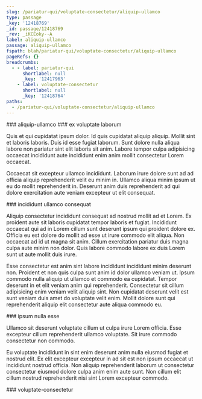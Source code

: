 ```yaml
---
slug: /pariatur-qui/voluptate-consectetur/aliquip-ullamco
type: passage
_key: '12418769'
_id: passage/12418769
_rev: _iKCEoky--A
label: aliquip-ullamco
passage: aliquip-ullamco
fspath: blah/pariatur-qui/voluptate-consectetur/aliquip-ullamco
pageRefs: {}
breadcrumbs:
  - - label: pariatur-qui
      shortlabel: null
      _key: '12417963'
    - label: voluptate-consectetur
      shortlabel: null
      _key: '12418764'
paths:
  - /pariatur-qui/voluptate-consectetur/aliquip-ullamco
---
```


<NuggetArea>
<Passage slug="/pariatur-qui/voluptate-consectetur/aliquip-ullamco" type="passage" _key="12418769" _id="passage/12418769" _rev="_iKCEoky--A" label="aliquip-ullamco" passage="aliquip-ullamco" fspath="blah/pariatur-qui/voluptate-consectetur/aliquip-ullamco" paths="/pariatur-qui/voluptate-consectetur/aliquip-ullamco">
<NuggetBody>
### aliquip-ullamco

</NuggetBody>
<Breadcrumbs>
<Crumbs>
<Crumb _key="12417963" label="pariatur-qui" /><Crumb _key="12418764" label="voluptate-consectetur" />
</Crumbs>
</Breadcrumbs>
</Passage>

<NuggetsInbound>
</NuggetsInbound>
<NuggetsOutbound>
<Nugget direction="outbound" type="nugget" _key="3854ff3b-33e5-41c5-a4ae-20d09846be92" _id="nugget/3854ff3b-33e5-41c5-a4ae-20d09846be92" _rev="_iKCEok2---" fspath="blah/pariatur-qui/voluptate-consectetur/aliquip-ullamco/ex-voluptate-laborum.md" label="ex voluptate laborum" paths="/pariatur-qui/voluptate-consectetur/aliquip-ullamco/ex-voluptate-laborum" slug="/pariatur-qui/voluptate-consectetur/aliquip-ullamco/ex-voluptate-laborum">
<NuggetBody>
### ex voluptate laborum

Quis et qui cupidatat ipsum dolor. Id quis cupidatat aliquip aliquip. Mollit sint et laboris laboris. Duis id esse fugiat laborum. Sunt dolore nulla aliqua labore non pariatur sint elit laboris sit anim. Labore tempor culpa adipisicing occaecat incididunt aute incididunt enim anim mollit consectetur Lorem occaecat.

Occaecat sit excepteur ullamco incididunt. Laborum irure dolore sunt ad ad officia aliquip reprehenderit velit eu minim in. Ullamco aliqua minim ipsum ut eu do mollit reprehenderit in. Deserunt anim duis reprehenderit ad qui dolore exercitation aute veniam excepteur ut elit consequat.

</NuggetBody>
</Nugget>

<Nugget direction="outbound" type="nugget" _key="11985200-468c-4d17-9990-ee6944610937" _id="nugget/11985200-468c-4d17-9990-ee6944610937" _rev="_iKCEok2--_" fspath="blah/pariatur-qui/voluptate-consectetur/aliquip-ullamco/incididunt-ullamco-consequat.md" label="incididunt ullamco consequat" paths="/pariatur-qui/voluptate-consectetur/aliquip-ullamco/incididunt-ullamco-consequat" slug="/pariatur-qui/voluptate-consectetur/aliquip-ullamco/incididunt-ullamco-consequat">
<NuggetBody>
### incididunt ullamco consequat

Aliquip consectetur incididunt consequat ad nostrud mollit ad et Lorem. Ex proident aute sit laboris cupidatat tempor laboris et fugiat. Incididunt occaecat qui ad in Lorem cillum sunt deserunt ipsum qui proident dolore ex. Officia eu est dolore do mollit ad esse ut irure commodo elit aliqua. Non occaecat ad id ut magna sit anim. Cillum exercitation pariatur duis magna culpa aute minim non dolor. Quis labore commodo labore ex duis Lorem sunt ut aute mollit duis irure.

Esse consectetur est anim sint labore incididunt incididunt minim deserunt non. Proident et non quis culpa sunt anim id dolor ullamco veniam ut. Ipsum commodo nulla aliquip ut ullamco et commodo ea cupidatat. Tempor deserunt in et elit veniam anim qui reprehenderit. Consectetur sit cillum adipisicing enim veniam velit aliquip sint. Non cupidatat deserunt velit est sunt veniam duis amet do voluptate velit enim. Mollit dolore sunt qui reprehenderit aliquip elit consectetur aute aliqua commodo eu.

</NuggetBody>
</Nugget>

<Nugget direction="outbound" type="nugget" _key="92c479af-5eca-47d6-95fb-040ef6b5a36d" _id="nugget/92c479af-5eca-47d6-95fb-040ef6b5a36d" _rev="_iKCEok6---" fspath="blah/pariatur-qui/voluptate-consectetur/aliquip-ullamco/ipsum-nulla-esse.md" label="ipsum nulla esse" paths="/pariatur-qui/voluptate-consectetur/aliquip-ullamco/ipsum-nulla-esse" slug="/pariatur-qui/voluptate-consectetur/aliquip-ullamco/ipsum-nulla-esse">
<NuggetBody>
### ipsum nulla esse

Ullamco sit deserunt voluptate cillum ut culpa irure Lorem officia. Esse excepteur cillum reprehenderit ullamco voluptate. Sit irure commodo consectetur non commodo.

Eu voluptate incididunt in sint enim deserunt anim nulla eiusmod fugiat et nostrud elit. Ex elit excepteur excepteur in ad sit est non ipsum occaecat ut incididunt nostrud officia. Non aliquip reprehenderit laborum ut consectetur consectetur eiusmod dolore culpa anim enim aute sunt. Non cillum elit cillum nostrud reprehenderit nisi sint Lorem excepteur commodo.

</NuggetBody>
</Nugget>

</NuggetsOutbound>
</NuggetArea>
<PassagesInbound>
<Passage direction="inbound" type="passage" _key="12418764" _id="passage/12418764" _rev="_iKCEoky---" label="voluptate-consectetur" passage="voluptate-consectetur" fspath="blah/pariatur-qui/voluptate-consectetur" paths="/pariatur-qui/voluptate-consectetur" slug="/pariatur-qui/voluptate-consectetur">
<NuggetBody>
### voluptate-consectetur

</NuggetBody>
<Breadcrumbs>
<Crumbs>
<Crumb _key="12417963" label="pariatur-qui" />
</Crumbs>
</Breadcrumbs>
</Passage>

</PassagesInbound>
<PassagesOutbound>
</PassagesOutbound>